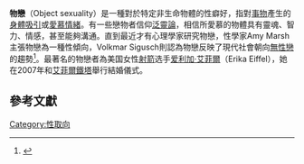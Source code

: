 {{Sexual orientation}}
{{不是|物化|戀物癖}}
'''物戀'''（Object sexuality）是一種對於特定非生命物體的性癖好，指對[[事物|事物]]產生的[[性感|身體吸引]]或[[愛情|愛慕情緒]]。有一些戀物者信仰[[泛靈論|泛靈論]]，相信所愛慕的物體具有靈魂、智力、情感，甚至能夠溝通。直到最近才有心理學家研究物戀，性學家Amy Marsh主張物戀為一種性傾向，Volkmar Sigusch則認為物戀反映了現代社會朝向[[無性戀|無性戀]]的趨勢<ref>{{cite news|title=Intimate and Inanimate：|url=https://www.psychologytoday.com/blog/in-excess/201307/intimate-and-inanimate|agency=Psychology Today|date=2013}}</ref>。最著名的物戀者為美国女性[[射箭_(體育項目)|射箭]]选手[[爱利加·艾菲爾|爱利加·艾菲爾]]（Erika Eiffel），她在2007年和[[艾菲爾鐵塔|艾菲爾鐵塔]]舉行結婚儀式。

==參考文獻==
{{Reflist}}

{{life-stub}}

{{性別和性身份}}
[[Category:性取向|Category:性取向]]